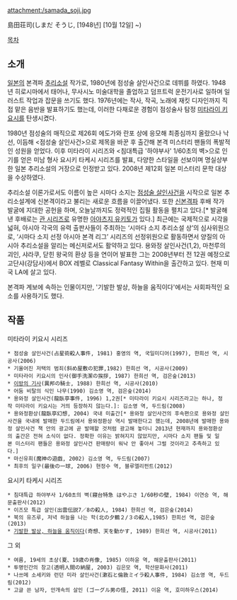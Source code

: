attachment:/samada_soji.jpg

島田荘司(しまだ そうじ, [1948년] [10월 12일] ~)

[[목차]]

== 소개 ==
[[일본]]의 본격파 [[추리소설]] 작가로, 1980년에 점성술 살인사건으로 데뷔를 하였다. 1948년 히로시마에서 태어나, 무사시노 미술대학을 졸업하고 덤프트럭 운전기사로 일하며 일러스트 작업과 잡문을 쓰기도 했다. 1976년에는 작사, 작곡, 노래에 재킷 디자인까지 직접 맡은 음반을 발표하기도 했는데, 이러한 다채로운 경험이 점성술사 탐정 [[미타라이 키요시]]를 탄생시켰다.

1980년 점성술의 매직으로 제26회 에도가와 란포 상에 응모해 최종심까지 올랐으나 낙선, 이듬해 <점성술 살인사건>으로 제목을 바꾼 후 출간해 본격 미스터리 팬들의 폭발적인 성원을 얻었다. 이후 미타라이 시리즈와 <침대특급 '하야부사' 1/60초의 벽>으로 인기를 얻은 미남 형사 요시키 타케시 시리즈를 발표, 다양한 스타일을 선보이며 명실상부한 일본 추리소설의 거장으로 인정받고 있다. 2008년 제12회 일본 미스터리 문학 대상을 수상하였다.

추리소설 이론가로서도 이름이 높은 시마다 소지는 [[점성술 살인사건]]을 시작으로 일본 추리소설계에 신본격이라고 불리는 새로운 흐름을 이끌어냈다. 또한 [[신본격]]파 후배 작가 발굴에 지대한 공헌을 하며, 오늘날까지도 정력적인 집필 활동을 펼치고 있다.[* 발굴해낸 후배로는 [[관 시리즈]]로 유명한 [[아야츠지 유키토]]가 있다.] 최근에는 국제적으로 시각을 넓혀, 아시아 각국의 유력 출판사들이 주최하는 ‘시마다 소지 추리소설 상’의 심사위원으로, ‘시마다 소지 선정 아시아 본격 리그’ 시리즈의 선정위원으로 활동하면서 양질의 아시아 추리소설을 알리는 메신저로서도 활약하고 있다. 용와정 살인사건(1,2), 마천루의 괴인, 샤라쿠, 닫힌 왕국의 환상 등을 연이어 발표한 그는 2008년부터 전 12권 예정으로 고단샤(강담사)에서 BOX 레벨로 Classical Fantasy Within을 출간하고 있다. 현재 미국 LA에 살고 있다.

본격파 계보에 속하는 인물이지만, '기발한 발상, 하늘을 움직이다'에서는 사회파적인 요소를 사용하기도 했다.

== 작품 ==
미타라이 키요시 시리즈
 * 점성술 살인사건(占星術殺人事件, 1981) 홍영의 역, 국일미디어(1997), 한희선 역, 시공사(2006)
 * 기울어진 저택의 범죄(斜め屋敷の犯罪,1982) 한희선 역, 시공사(2009)
 * 미타라이 키요시의 인사(御手洗潔の挨拶, 1987) 한희선 역, 검은숲(2013)
 * [[이방의 기사]](異邦の騎士, 1988) 한희선 역, 시공사(2010)
 * 어둠 비탈의 식인 나무(1990) 김소영 역, 검은숲(2014)
 * 용와정 살인사건(龍臥亭事件, 1996) 1,2권[* 미타라이 키요시 시리즈라고는 하나, 정작 미타라이 키요시는 거의 등장하지 않는다.]: 김소영 역, 두드림(2008)
 * 용와정환상(龍臥亭幻想, 2004) 국내 미출간[* 용와정 살인사건의 후속편으로 용와정 살인사건을 국내에 발매한 두드림에서 용와정환상 역시 발매한다고 했는데, 2008년에 발매한 용와정 살인사건 책 안의 광고에 곧 발매할 것처럼 광고해 놓더니 2013년 현재까지 용와정환상의 출간은 전혀 소식이 없다. 정확한 이유는 밝혀지지 않았지만, 시마다 소지 팬들 및 일본 미스터리 팬들은 용와정 살인사건 판매량이 워낙 안 좋아서 그럴 것이라고 추측하고 있다.]
 * 마신유희(魔神の遊戯, 2002) 김소영 역, 두드림(2007)
 * 최후의 일구(最後の一球, 2006) 현정수 역, 블루엘리펀트(2012)

요시키 타케시 시리즈
 * 침대특급 하야부사 1/60초의 벽(寢台特急 はやぶさ 1/60秒の壁, 1984) 이연승 역, 해문출판사(2012)
 * 이즈모 특급 살인(出雲伝説7／8の殺人, 1984) 한희선 역, 검은숲(2014)
 * 북의 유즈루, 저녁 하늘을 나는 학(北の夕鶴２/３の殺人,1985) 한희선 역, 검은숲(2013)
 * [[기발한 발상, 하늘을 움직이다]](奇想、天を動かす, 1989) 한희선 역, 시공사(2011)


그 외
 * 여름, 19세의 초상(夏、19歳の肖像, 1985) 이하윤 역, 해문출판사(2011)
 * 투명인간의 창고(透明人間の納屋, 2003) 김은모 역, 학산문화사(2011)
 * 나쓰메 소세키와 런던 미라 살인사건(漱石と倫敦ミイラ殺人事件, 1984) 김소영 역, 두드림(2012)
 * 고글 쓴 남자, 안개속의 살인 (ゴーグル男の怪, 2011) 이윤 역, 호미하우스(2014)
